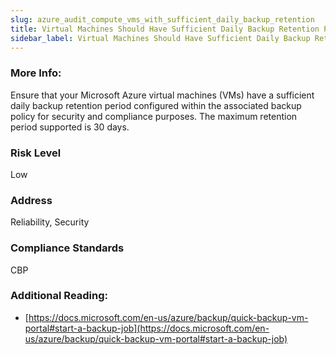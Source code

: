 ```yaml
---
slug: azure_audit_compute_vms_with_sufficient_daily_backup_retention
title: Virtual Machines Should Have Sufficient Daily Backup Retention Period
sidebar_label: Virtual Machines Should Have Sufficient Daily Backup Retention Period
---
```


### More Info:

Ensure that your Microsoft Azure virtual machines (VMs) have a sufficient daily backup retention period configured within the associated backup policy for security and compliance purposes. The maximum retention period supported is 30 days.

### Risk Level

Low

### Address

Reliability, Security

### Compliance Standards

CBP

### Additional Reading:

- [https://docs.microsoft.com/en-us/azure/backup/quick-backup-vm-portal#start-a-backup-job](https://docs.microsoft.com/en-us/azure/backup/quick-backup-vm-portal#start-a-backup-job) 

